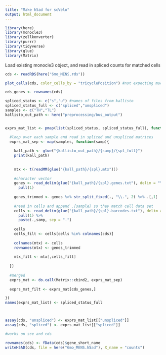 ```yaml
---
title: "Make h5ad for scVelo"
output: html_document
---
```


```r
library(here)
library(monocle3)
library(zellkonverter)
library(purrr)
library(tidyverse)
library(glue)
library(Matrix)
```
Load existing monocle3 object, and read in spliced counts for matched cells

```r
cds <- readRDS(here("6mo_MENS.rds"))

plot_cells(cds, color_cells_by = "tricyclePosition") #not expecting much for velocity based on no cycling cells

```

```r
cds_genes <- rownames(cds)

spliced_status <- c("s","u") #names of files from kallisto
spliced_status_full <- c("spliced","unspliced")
samples <- c("TH","TL")
kallisto_out_path <- here("preprocessing/bus_output")


exprs_mat_list <- pmap(list(spliced_status, spliced_status_full), function(spl, spl_full){

  #loop over each sample and read in spliced and unspliced matrices
  exprs_mat_sep <- map(samples, function(samp){
    
    kall_path <- glue("{kallisto_out_path}/{samp}/{spl_full}")
    print(kall_path)
   
    
    mtx <- t(readMM(glue("{kall_path}/{spl}.mtx")))
    
    #character vector
    genes <- read_delim(glue("{kall_path}/{spl}.genes.txt"), delim = "\n", col_names = F) %>%
      pull(1)
    
    genes_trimmed <- genes %>% str_split_fixed(., "\\.", 2) %>% .[,1]
    
    #read in cells and append .{sample} so they match cell data set
    cells <- read_delim(glue("{kall_path}/{spl}.barcodes.txt"), delim = "\n", col_names = F) %>%
      pull(1) %>% 
      paste(.,samp, sep = ".")
    
    cells
    cells_filt <- cells[cells %in% colnames(cds)]
    
    colnames(mtx) <- cells
    rownames(mtx) <- genes_trimmed
    
    mtx_filt <- mtx[,cells_filt]
    
  })
  
  #merged
  exprs_mat <- do.call(Matrix::cbind2, exprs_mat_sep)
  
  exprs_mat_filt <- exprs_mat[cds_genes,]

})
names(exprs_mat_list) <- spliced_status_full



assay(cds, "unspliced") <- exprs_mat_list[["unspliced"]]
assay(cds, "spliced") <- exprs_mat_list[["spliced"]]

```

```r
#works on sce and cds

rownames(cds) <- fData(cds)$gene_short_name
writeH5AD(cds, file = here("6mo_MENS.h5ad"), X_name = "counts")
```


